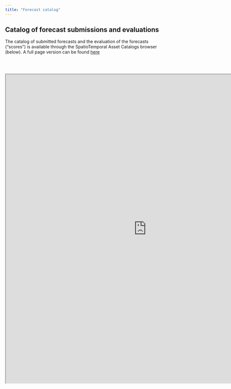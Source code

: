 ```yaml
---
title: "Forecast catalog"
---
```


## Catalog of forecast submissions and evaluations {#sec-spatiotemporal-asset-catalog}

The catalog of submitted forecasts and the evaluation of the forecasts ("scores") is available through the SpatioTemporal Asset Catalogs browser (below).  A full page version can be found [here](https://radiantearth.github.io/stac-browser/#/external/raw.githubusercontent.com/LTREB-reservoirs/vera4cast/main/catalog/catalog.json) 

<br /> <br />

```{=html}
<iframe width="910" height="1000" src="https://radiantearth.github.io/stac-browser/#/external/raw.githubusercontent.com/LTREB-reservoirs/vera4cast/main/catalog/catalog.json" title="Webpage example"></iframe>
```
